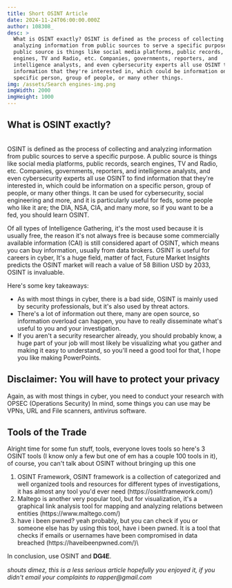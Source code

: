 ```yaml
---
title: Short OSINT Article
date: 2024-11-24T06:00:00.000Z
author: 108308_
desc: >
  What is OSINT exactly? OSINT is defined as the process of collecting and
  analyzing information from public sources to serve a specific purpose.  A
  public source is things like social media platforms, public records, search
  engines, TV and Radio, etc. Companies, governments, reporters, and
  intelligence analysts, and even cybersecurity experts all use OSINT to find
  information that they're interested in, which could be information on a
  specific person, group of people, or many other things.
img: /assets/Search engines-img.png
imgWidth: 2000
imgHeight: 1000
---
```


## What is OSINT exactly?

\
OSINT is defined as the process of collecting and analyzing information from public sources to serve a specific purpose.  A public source is things like social media platforms, public records, search engines, TV and Radio, etc. Companies, governments, reporters, and intelligence analysts, and even cybersecurity experts all use OSINT to find information that they're interested in, which could be information on a specific person, group of people, or many other things. It can be used for cybersecurity, social engineering and more, and it is particularly useful for feds, some people who like it are; the DIA, NSA, CIA, and many more, so if you want to be a fed, you should learn OSINT.

Of all types of Intelligence Gathering, it's the most used because it is usually free, the reason it's not always free is because some commercially available information (CAI) is still considered apart of OSINT, which means you can buy information, usually from data brokers. OSINT is useful for careers in cyber, It's a huge field, matter of fact, Future Market Insights predicts the OSINT market will reach a value of 58 Billion USD by 2033, OSINT is invaluable.

Here's some key takeaways:

* As with most things in cyber, there is a bad side, OSINT is mainly used by security professionals, but it's also used by threat actors.
* There's a lot of information out there, many are open source, so information overload can happen, you have to really disseminate what's useful to you and your investigation.
* If you aren't a security researcher already, you should probably know, a huge part of your job will most likely be visualizing what you gather and making it easy to understand, so you'll need a good tool for that, I hope you like making PowerPoints.

## Disclaimer: You will have to protect your privacy

Again, as with most things in cyber, you need to conduct your research with OPSEC (Operations Security) In mind, some things you can use may be VPNs, URL and File scanners, antivirus software. 

## Tools of the Trade

Alright time for some fun stuff, tools, everyone loves tools so here's 3 OSINT tools (I know only a few but one of em has a couple 100 tools in it), of course, you can't talk about OSINT without bringing up this one

1. OSINT Framework, OSINT framework is a collection of categorized and well organized tools and resources for different types of investigations, it has almost any tool you'd ever need (https\://osintframework.com/)
2. Maltego is another very popular tool, but for visualization, it's a graphical link analysis tool for mapping and analyzing relations between entities (https\://www\.maltego.com/)
3. have i been pwned? yeah probably, but you can check if you or someone else has by using this tool, have i been pwned. It is a tool that checks if emails or usernames have been compromised in data breached (https\://haveibeenpwned.com/)\


In conclusion, use OSINT and 𝐃𝐆𝟒𝐄.

*shouts dimez, this is a less serious article hopefully you enjoyed it, if you didn't email your complaints to rapper\@gmail.com*

